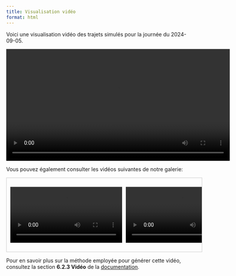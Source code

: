 ```yaml
---
title: Visualisation vidéo
format: html
---
```


Voici une visualisation vidéo des trajets simulés pour la journée du 2024-09-05.  

<div style="text-align: center;">
  <video width="600" controls>
    <source src="projet3_files/figure-html/simulation_trajets-09-05.mp4" type="video/mp4">
    Your browser does not support the video tag.
  </video>
</div>

Vous pouvez également consulter les vidéos suivantes de notre galerie:

<div style="display: flex; overflow-x: auto; gap: 10px; padding: 10px; border: 1px solid #ccc; width: 100%;">

  <video width="300" controls>
    <source src="projet3_files/figure-html/simulation_trajets_01-10.mp4" type="video/mp4">
    Your browser does not support the video tag.
  </video>

  <video width="300" controls>
    <source src="projet3_files/figure-html/simulation_trajets_03-26.mp4" type="video/mp4">
    Your browser does not support the video tag.
  </video>

  <video width="300" controls>
    <source src="projet3_files/figure-html/simulation_trajets_05-23.mp4" type="video/mp4">
    Your browser does not support the video tag.
  </video>

  <video width="300" controls>
    <source src="projet3_files/figure-html/simulation_trajets_09-25.mp4" type="video/mp4">
    Your browser does not support the video tag.
  </video>

</div>


Pour en savoir plus sur la méthode employée pour générer cette vidéo, consultez la section **6.2.3 Vidéo** de la [documentation](docu.qmd#video).
